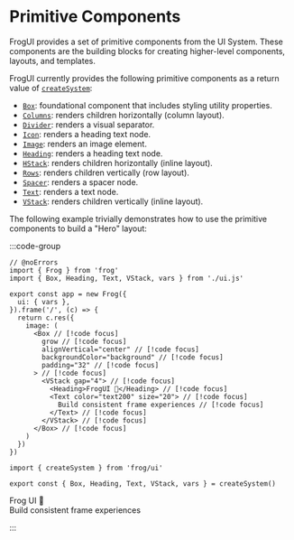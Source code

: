 # Primitive Components

FrogUI provides a set of primitive components from the UI System. These components are the 
building blocks for creating higher-level components, layouts, and templates.

FrogUI currently provides the following primitive components as a return value of [`createSystem`](/ui/ui-system):

- [`Box`](/ui/box): foundational component that includes styling utility properties.
- [`Columns`](/ui/columns): renders children horizontally (column layout).
- [`Divider`](/ui/divider): renders a visual separator.
- [`Icon`](/ui/icon): renders a heading text node.
- [`Image`](/ui/image): renders an image element.
- [`Heading`](/ui/heading): renders a heading text node.
- [`HStack`](/ui/hstack): renders children horizontally (inline layout).
- [`Rows`](/ui/rows): renders children vertically (row layout).
- [`Spacer`](/ui/spacer): renders a spacer node.
- [`Text`](/ui/text): renders a text node.
- [`VStack`](/ui/vstack): renders children vertically (inline layout).

The following example trivially demonstrates how to use the primitive components to build a "Hero" layout:

:::code-group

```tsx twoslash [index.ts]
// @noErrors
import { Frog } from 'frog'
import { Box, Heading, Text, VStack, vars } from './ui.js'

export const app = new Frog({
  ui: { vars },
}).frame('/', (c) => {
  return c.res({
    image: (
      <Box // [!code focus]
        grow // [!code focus]
        alignVertical="center" // [!code focus]
        backgroundColor="background" // [!code focus]
        padding="32" // [!code focus]
      > // [!code focus]
        <VStack gap="4"> // [!code focus]
          <Heading>FrogUI 🐸</Heading> // [!code focus]
          <Text color="text200" size="20"> // [!code focus]
            Build consistent frame experiences // [!code focus]
          </Text> // [!code focus]
        </VStack> // [!code focus]
      </Box> // [!code focus]
    )
  })
})
```

```tsx twoslash [ui.ts] filename="./ui.js"
import { createSystem } from 'frog/ui'

export const { Box, Heading, Text, VStack, vars } = createSystem()
```

<div data-title="Preview">
  <div style={{ justifyContent: 'center', backgroundColor: 'var(--vocs-color_backgroundDark)', display: 'flex', flexDirection: 'column', gap: 8, padding: 32, width: 600, height: 310 }}>
    <div style={{ color: 'var(--vocs-color_heading)', fontSize: 32, fontWeight: '600', letterSpacing: '-0.25px' }}>Frog UI 🐸</div>
    <div style={{ color: 'var(--vocs-color_text3)', fontSize: 18 }}>Build consistent frame experiences</div>
  </div>
</div>

:::